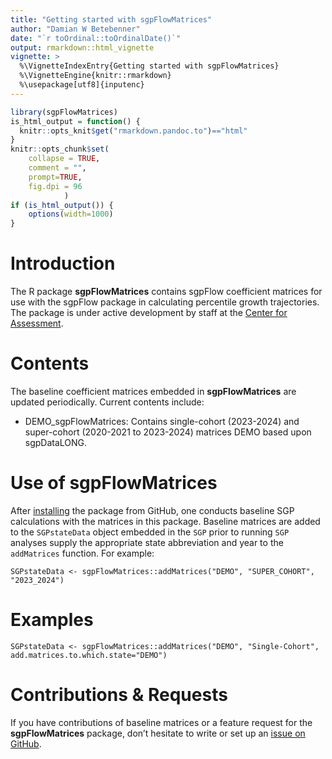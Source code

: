 ```yaml
---
title: "Getting started with sgpFlowMatrices"
author: "Damian W Betebenner"
date: "`r toOrdinal::toOrdinalDate()`"
output: rmarkdown::html_vignette
vignette: >
  %\VignetteIndexEntry{Getting started with sgpFlowMatrices}
  %\VignetteEngine{knitr::rmarkdown}
  %\usepackage[utf8]{inputenc}
---
```


```r
library(sgpFlowMatrices)
is_html_output = function() {
  knitr::opts_knit$get("rmarkdown.pandoc.to")=="html"
}
knitr::opts_chunk$set(
    collapse = TRUE,
    comment = "",
    prompt=TRUE,
    fig.dpi = 96
			)
if (is_html_output()) {
    options(width=1000)
}
```

# Introduction

The R package **sgpFlowMatrices** contains sgpFlow coefficient matrices for use with the sgpFlow package in calculating percentile growth trajectories.
The package is under active development by staff at the [Center for Assessment](https://www.nciea.org).

# Contents

The baseline coefficient matrices embedded in **sgpFlowMatrices** are updated periodically. Current contents include:

* DEMO_sgpFlowMatrices: Contains single-cohort (2023-2024) and super-cohort (2020-2021 to 2023-2024) matrices DEMO based upon sgpDataLONG.

# Use of sgpFlowMatrices

After [installing](../index.html#installation) the package from GitHub, one conducts baseline SGP calculations with the matrices in this package.
Baseline matrices are added to the `SGPstateData` object embedded in the `SGP` prior to running `SGP` analyses supply the appropriate state abbreviation and year
to the `addMatrices` function. For example:

```
SGPstateData <- sgpFlowMatrices::addMatrices("DEMO", "SUPER_COHORT", "2023_2024")
```

# Examples

```
SGPstateData <- sgpFlowMatrices::addMatrices("DEMO", "Single-Cohort", add.matrices.to.which.state="DEMO")
```

# Contributions & Requests

If you have contributions of baseline matrices or a feature request for the **sgpFlowMatrices** package, don't hesitate to write or set
up an [issue on GitHub](https://github.com/CenterForAssessment/sgpFlowMatrices/issues).
